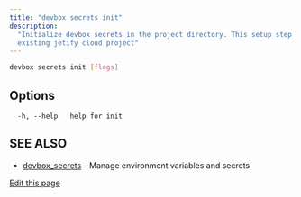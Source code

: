 ```yaml
---
title: "devbox secrets init"
description:
  "Initialize devbox secrets in the project directory. This setup step creates/connects to an
  existing jetify cloud project"
---
```


```bash
devbox secrets init [flags]
```

## Options[​](#options "Direct link to Options")

```
  -h, --help   help for init
```

## SEE ALSO[​](#see-also "Direct link to SEE ALSO")

- [devbox_secrets](/docs/devbox/cli_reference/devbox_secrets/) - Manage environment variables and
  secrets

[Edit this page](https://github.com/jetify-com/devbox/tree/main/docs/app/docs/cli_reference/devbox_secrets_init.md)
